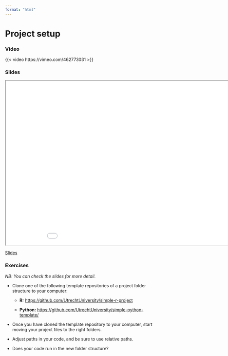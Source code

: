 ```yaml
---
format: "html"
---
```


# Project setup

### Video

{{< video https://vimeo.com/462773031 >}}

### Slides

```{=html}
<iframe class="slide-deck" src="../slides/slides_project-setup.html" title="Project Setup" width="960" height="540">
</iframe>
```


[Slides](slides/slides_project-setup.html)

### Exercises

_NB: You can check the slides for more detail._

* Clone one of the following template repositories of a project folder structure to your computer:

  * **R:** [https://github.com/UtrechtUniversity/simple-r-project](https://github.com/UtrechtUniversity/simple-r-project)
  
  * **Python:** [https://github.com/UtrechtUniversity/simple-python-template/](https://github.com/UtrechtUniversity/simple-python-template/)

* Once you have cloned the template repository to your computer, start moving your project files to the right folders.

* Adjust paths in your code, and be sure to use relative paths.

* Does your code run in the new folder structure?

